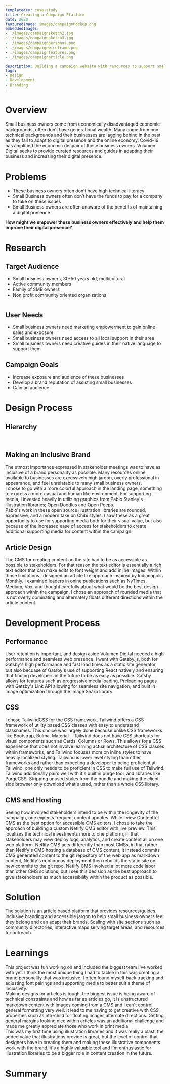 ```yaml
---
templateKey: case-study
title: Creating a Campaign Platform 
date: 2020
featuredImage: images/campaignMockup.png
embeddedImages:
- ./images/campaignsketch2.jpg
- ./images/campaignsketch3.jpg
- ./images/campaignpersonas.png
- ./images/campaignwireframe.png
- ./images/campaignfeatures.png
- ./images/campaignarticle.png

description: Building a campaign website with resources to support small business owners.
tags:
- Design
- Development
- Branding
---
```

# Overview   
Small business owners come from economically disadvantaged economic backgrounds, often don’t have generational wealth. Many come from non technical backgrounds and their businesses are lagging behind in the past as they fail to adapt to digital presence and the online economy. Covid-19 has amplified the economic despair of these business owners. Volumen Digital seeks to provide curated resources and guides in adapting their business and increasing their digital presence.

# Problems   
- These business owners often don’t have high technical literacy
- Small Business owners often don’t have the funds to pay for a company to take on these issues
- Small Business owners are often unaware of the benefits of maintaining a digital presence

**How might we empower these business owners effectively and help them improve their digital presence?**


# Research 
## Target Audience  
- Small business owners, 30-50 years old, multicultural
- Active community members
- Family of SMB owners
- Non profit community oriented organizations   
<Img fluid={props.embeddedImages.image3.fluid} />   


## User Needs   
- Small business owners need marketing empowerment to gain online sales and exposure
- Small business owners need access to all local support in their area
- Small business owners need creative guides in their native language to support them

## Campaign Goals   
- Increase exposure and audience of these businesses
- Develop a brand reputation of assisting small businesses
- Gain an audience
# Design Process   

## Hierarchy   
<Row>
<Wrapper>
<Img fluid={props.embeddedImages.image1.fluid} imgStyle={{ objectFit: "contain" }}/>  
</Wrapper>
<Wrapper>
<Img fluid={props.embeddedImages.image2.fluid} imgStyle={{ objectFit: "contain" }} />  
</Wrapper> 
</Row>  

<Row>   
<Wrapper>   

## Making an Inclusive Brand   

The utmost importance expressed in stakeholder meetings was to have as inclusive of a brand personality as possible. Many resources online available to businesses are excessively high jargon, overly professional in appearance, and feel unrelatable to many small business owners.   
I chose to go with a more colorful approach in the landing page, something to express a more casual and human like environment. For supporting media, I invested heavily in utilizing graphics from Pablo Stanley's illustration libraries; Open Doodles and Open Peeps.   
Pablo's work in these open source illustration libraries are rounded, expressive, and a modern take on Chibi styles. I saw these as a great opportunity to use for supporting media both for their visual value, but also because of the increased ease of access for stakeholders to create additional supporting media for content within the campaign.
</Wrapper>
<Wrapper>
<Img fluid={props.embeddedImages.image4.fluid} /> 
</Wrapper>
</Row>   


<Row>
<Wrapper>

## Article Design
The CMS for creating content on the site had to be as accessible as possible to stakeholders. For that reason the text editor is essentially a rich text editor that can make edits to font weight and add inline images. 
Within those limitations I designed an article like approach inspired by Indianapolis Monthly. I examined leaders in onlne publications such as NyTimes, Medium, Vox, and thought carefully about what would be the best design approach within the campaign. 
I chose an approach of rounded media that is not overly dominating and alternately floats different directions within the article content. 
</Wrapper>
<Wrapper>  
<Img fluid={props.embeddedImages.image6.fluid} />   
</Wrapper>
</Row>

<!-- ## Social Media Sharing -->

# Development Process   
## Performance
User retention is important, and design aside Volumen Digital needed a high performance and seamless web presence. I went with Gatsby.js, both for Gatsby's high performance and fast load times as a static site generator, but also becuase of Gatsby's use of supporting React natively and ensuring that finding developers in the future to be as easy as possible. 
Gatsby allows for features such as progressive media loading, Preloading pages with Gatsby's Link API allowing for seamless site navigation, and built in image optimization through the Image Sharp library.   
## CSS   
I chose TailwindCSS for the CSS framework. Tailwind offers a CSS framework of utility based CSS classes with easy to understand classnames. This choice was largely done because unlike CSS frameworks like Bootstrap, Bulma, Material-- Tailwind does not have CSS shortcuts for visual components such as Cards, Columns or Rows. This allows for a CSS experience that does not involve learning actual architecture of CSS classes within frameworks, and Tailwind focuses more on inline styles to have heavily localized styling. Tailwind is lower level styling than other frameworks and rather than expecting a developer to being proficient at Tailwind, one only needs to be proficient in CSS to make full use of Tailwind.
Tailwind additionally pairs well with it's built in purge tool, and libraries like PurgeCSS. Stripping unused styles from the bundle and making the client side browser only download what's used, rather than a whole CSS library.
## CMS and Hosting   
Seeing how involved stakeholders intend to be within the longevity of the campaign, one expects frequent content updates. While I view Contentful CMS as the best option for accessible CMS editors, I chose to take the approach of building a custom Netlify CMS editor with live preview. This localizes the technical investments more to one platform, in that stakeholders may view deploy logs, analytics, and create content all on one web platform.
Netlify CMS acts differently than most CMSs, in that rather than Netlify's CMS hosting a database of CMS content, it instead commits CMS generated content to the git repository of the web app as markdown content, Netlify's continuous deployment then rebuilds the static site on new commits to the git repo. 
Netlify CMS involved a lot more code labor than other CMS solutions, but I see this decision as the best approach to give stakeholders as much accessibility within the product as possible.


<Row>   
<Wrapper>   

# Solution   

The solution is an article based platform that provides resources/guides. Inclusive branding and accessible jargon to help small business owners feel they belong and can adapt their brands. Scaling with site sections such as community directories, interactive maps serving target areas, and resources for outreach. 
</Wrapper>
<Wrapper>
<Img fluid={props.embeddedImages.image5.fluid} />   
</Wrapper>
</Row>

# Learnings   
This project was fun working on and included the biggest team I've worked with yet. I think the most unique thing I had to tackle in this was creating a brand personality that was inclusive. I often found myself back tracking and adjusting font pairings and supporting media to better suit a theme of inclusivity.   
Making designs for articles is tough, the biggest issue is being aware of technical constraints and how as far as articles go, it is unstructured markdown content with images coming from a CMS and I can't control general formatting very well. It lead to me having to get creative with CSS properties such as nth-child for floating images alternate directions. Getting general margins looking nice within articles was an additional challenge and made me greatly appreciate those who work in print media.   
This was my first time using illustration libraries and it was really a blast, the added value that illustrations provide is great, but the level of control that designers have in creating them and making these illustrative components work with the brand, it's a highly valuable tool and I'm enthusiastic for illustration libraries to be a bigger role in content creation in the future.

# Summary   



